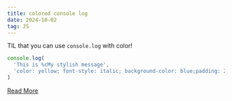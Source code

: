 ```yaml
---
title: colored console log
date: 2024-10-02
tag: JS
---
```


TIL that you can use `console.log` with color!

```js
console.log(
  'This is %cMy stylish message',
  'color: yellow; font-style: italic; background-color: blue;padding: 2px',
)
```

[Read More](https://developer.mozilla.org/en-US/docs/Web/API/console)
